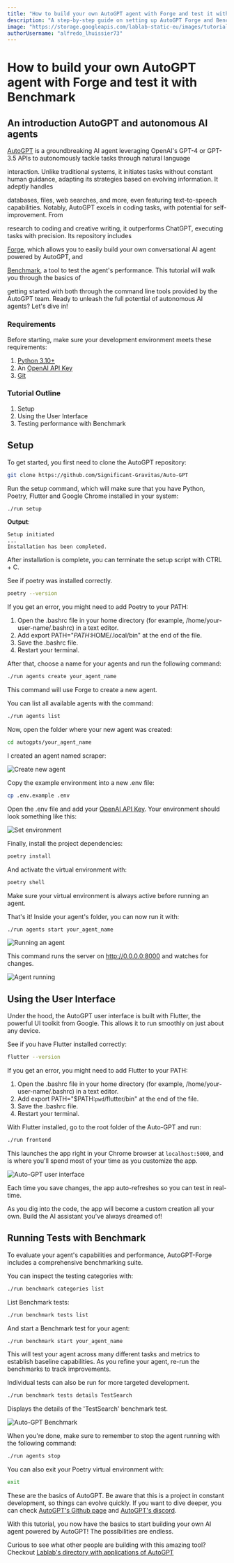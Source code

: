 ```yaml
---
title: "How to build your own AutoGPT agent with Forge and test it with Benchmark"
description: "A step-by-step guide on setting up AutoGPT Forge and Benchmark."
image: "https://storage.googleapis.com/lablab-static-eu/images/tutorials/autogptforge.png"
authorUsername: "alfredo_lhuissier73"
---
```


# How to build your own AutoGPT agent with Forge and test it with Benchmark

## An introduction AutoGPT and autonomous AI agents

[AutoGPT](https://lablab.ai/apps/tech/autogpt) is a groundbreaking AI agent leveraging OpenAI's GPT-4 or GPT-3.5 APIs to autonomously tackle tasks through natural language

interaction. Unlike traditional systems, it initiates tasks without constant human guidance, adapting its strategies based on evolving information. It adeptly handles

databases, files, web searches, and more, even featuring text-to-speech capabilities. Notably, AutoGPT excels in coding tasks, with potential for self-improvement. From

research to coding and creative writing, it outperforms ChatGPT, executing tasks with precision. Its repository includes

[Forge](https://github.com/Significant-Gravitas/Auto-GPT/tree/master/autogpts/forge), which allows you to easily build your own conversational AI agent powered by AutoGPT, and

[Benchmark](https://github.com/Significant-Gravitas/Auto-GPT/tree/master/benchmark), a tool to test the agent's performance. This tutorial will walk you through the basics of

getting started with both through the command line tools provided by the AutoGPT team. Ready to unleash the full potential of autonomous AI agents? Let's dive in!


### Requirements

Before starting, make sure your development environment meets these requirements:

1. [Python 3.10+](https://www.python.org/downloads/release/python-3100/)
2. An [OpenAI API Key](https://platform.openai.com/account/api-keys)
3. [Git](https://git-scm.com/downloads)


### Tutorial Outline

1. Setup
2. Using the User Interface
3. Testing performance with Benchmark


## Setup

To get started, you first need to clone the AutoGPT repository:

```sh
git clone https://github.com/Significant-Gravitas/Auto-GPT
```

Run the setup command, which will make sure that you have Python, Poetry, Flutter and Google Chrome installed in your system:

```sh
./run setup
```

**Output**:

```
Setup initiated
...
Installation has been completed.
```

After installation is complete, you can terminate the setup script with CTRL + C. 

See if poetry was installed correctly.

```sh
poetry --version
```

If you get an error, you might need to add Poetry to your PATH:

1. Open the .bashrc file in your home directory (for example, /home/your-user-name/.bashrc) in a text editor.
2. Add export PATH="$PATH:$HOME/.local/bin" at the end of the file.
3. Save the .bashrc file.
4. Restart your terminal.


After that, choose a name for your agents and run the following command:

```sh
./run agents create your_agent_name
```

This command will use Forge to create a new agent.

You can list all available agents with the command:

```sh
./run agents list
```

Now, open the folder where your new agent was created:

```sh
cd autogpts/your_agent_name
```

I created an agent named scraper:

<Img src="https://imagedelivery.net/K11gkZF3xaVyYzFESMdWIQ/67015300-938a-4e8e-c320-9f3e22a93c00/full" alt="Create new agent" caption="Create a new agent with Forge" />


Copy the example environment into a new .env file:

```sh
cp .env.example .env
```

Open the .env file and add your [OpenAI API Key](https://platform.openai.com/account/api-keys). Your environment should look something like this:

<Img src="https://imagedelivery.net/K11gkZF3xaVyYzFESMdWIQ/ef89e5ec-fa05-4a7c-4aca-b573433e1400/full" alt="Set environment" caption="Set OpenAI Api Key in .env file" />


Finally, install the project dependencies:

```sh
poetry install
```

And activate the virtual environment with:

```sh
poetry shell
```

Make sure your virtual environment is always active before running an agent.

That's it! Inside your agent's folder, you can now run it with: 

```sh
./run agents start your_agent_name
```

<Img src="https://imagedelivery.net/K11gkZF3xaVyYzFESMdWIQ/343a4647-dca9-49f4-0780-378b141fd800/full" alt="Running an agent" caption="Running an agent" />


This command runs the server on http://0.0.0.0:8000 and watches for changes.


<Img src="https://imagedelivery.net/K11gkZF3xaVyYzFESMdWIQ/241b7268-e74e-4a38-1b6c-1734becfdf00/full" alt="Agent running" caption="Agent running on http://0.0.0.0:8000" />



## Using the User Interface

Under the hood, the AutoGPT user interface is built with Flutter, the powerful UI toolkit from Google. This allows it to run smoothly on just about any device.

See if you have Flutter installed correctly:

```sh
flutter --version
```

If you get an error, you might need to add Flutter to your PATH:

1. Open the .bashrc file in your home directory (for example, /home/your-user-name/.bashrc) in a text editor.
2. Add export PATH="$PATH:`pwd`/flutter/bin" at the end of the file.
3. Save the .bashrc file.
4. Restart your terminal.


With Flutter installed, go to the root folder of the Auto-GPT and run:

```sh
./run frontend
```

This launches the app right in your Chrome browser at `localhost:5000`, and is where you'll spend most of your time as you customize the app.

<Img src="https://imagedelivery.net/K11gkZF3xaVyYzFESMdWIQ/d76848bd-95c1-4b58-97a7-2ae36ba8b600/full" alt="Auto-GPT user interface" caption="Auto-GPT Flutter interface" />


Each time you save changes, the app auto-refreshes so you can test in real-time.

As you dig into the code, the app will become a custom creation all your own. Build the AI assistant you've always dreamed of!


## Running Tests with Benchmark

To evaluate your agent's capabilities and performance, AutoGPT-Forge includes a comprehensive benchmarking suite.

You can inspect the testing categories with:

```sh
./run benchmark categories list
```

List Benchmark tests:

```sh
./run benchmark tests list
```

And start a Benchmark test for your agent:

```sh
./run benchmark start your_agent_name
```

This will test your agent across many different tasks and metrics to establish baseline capabilities. As you refine your agent, re-run the benchmarks to track improvements.

Individual tests can also be run for more targeted development.

```sh
./run benchmark tests details TestSearch
```

Displays the details of the 'TestSearch' benchmark test.

<Img src="https://imagedelivery.net/K11gkZF3xaVyYzFESMdWIQ/431fe9f2-87b3-495d-a69b-22fd20a87a00/full" alt="Auto-GPT Benchmark" caption="Testing the agent's performance" />


When you're done, make sure to remember to stop the agent running with the following command:

```sh
./run agents stop
```

You can also exit your Poetry virtual environment with:

```sh
exit
```


These are the basics of AutoGPT. Be aware that this is a project in constant development, so things can evolve quickly. If you want to dive deeper, you can check
[AutoGPT's Github page](https://github.com/Significant-Gravitas/Auto-GPT) and [AutoGPT's discord](https://discord.com/channels/877056448956346408/880204983021240370/1152247561458032652).

With this tutorial, you now have the basics to start building your own AI agent powered by AutoGPT! The possibilities are endless.

Curious to see what other people are building with this amazing tool? Checkout [Lablab's directory with applications of AutoGPT](https://lablab.ai/apps/tech/autogpt)
